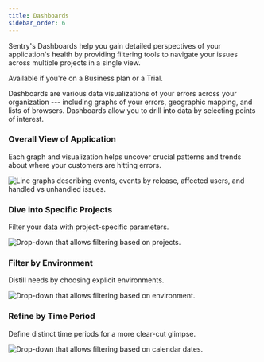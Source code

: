 ```yaml
---
title: Dashboards
sidebar_order: 6
---
```


Sentry's Dashboards help you gain detailed perspectives of your application's health by providing filtering tools to navigate your issues across multiple projects in a single view.

<Alert title="Note" level="info">Available if you're on a Business plan or a Trial.</Alert>

Dashboards are various data visualizations of your errors across your organization --- including graphs of your errors, geographic mapping, and lists of browsers. Dashboards allow you to drill into data by selecting points of interest.

### Overall View of Application
Each graph and visualization helps uncover crucial patterns and trends about where your customers are hitting errors.

![Line graphs describing events, events by release, affected users, and handled vs unhandled issues.](dashboard.png)

### Dive into Specific Projects

Filter your data with project-specific parameters.

![Drop-down that allows filtering based on projects.](project-filter.png)

### Filter by Environment

Distill needs by choosing explicit environments.

![Drop-down that allows filtering based on environment.](env-filter.png)

### Refine by Time Period
Define distinct time periods for a more clear-cut glimpse.

![Drop-down that allows filtering based on calendar dates.](date-filter.png)
